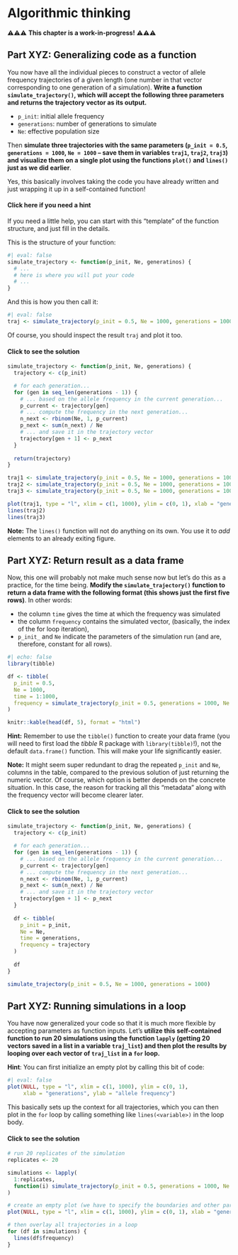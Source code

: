 # Algorithmic thinking

⚠️⚠️⚠️
**This chapter is a work-in-progress!**
⚠️⚠️⚠️

## Part XYZ: Generalizing code as a function

You now have all the individual pieces to construct a vector of allele
frequency trajectories of a given length (one number in that vector corresponding
to one generation of a simulation). **Write a function `simulate_trajectory()`,
which will accept the following three parameters and returns the trajectory
vector as its output.**

- `p_init`: initial allele frequency
- `generations`: number of generations to simulate
- `Ne`: effective population size

Then **simulate three trajectories with the same parameters (`p_init = 0.5`,
`generations = 1000`, `Ne = 1000` -- save them in variables `traj1`, `traj2`,
`traj3`) and visualize them on a single plot using the functions `plot()` and
`lines()` just as we did earlier**.

Yes, this basically involves taking the code you have already written and just
wrapping it up in a self-contained function!

::: {.callout-tip collapse="true" icon=false}
#### Click here if you need a hint
If you need a little help, you can start with this "template" of the function
structure, and just fill in the details.

This is the structure of your function:

```r
#| eval: false
simulate_trajectory <- function(p_init, Ne, generatinos) {
  # ...
  # here is where you will put your code
  # ...
}
```

And this is how you then call it:

```r
#| eval: false
traj <- simulate_trajectory(p_init = 0.5, Ne = 1000, generations = 1000)
```

Of course, you should inspect the result `traj` and plot it too.

:::

::: {.callout-note collapse="true" icon=false}
#### Click to see the solution

```r
simulate_trajectory <- function(p_init, Ne, generations) {
  trajectory <- c(p_init)

  # for each generation...
  for (gen in seq_len(generations - 1)) {
    # ... based on the allele frequency in the current generation...
    p_current <- trajectory[gen]
    # ... compute the frequency in the next generation...
    n_next <- rbinom(Ne, 1, p_current)
    p_next <- sum(n_next) / Ne
    # ... and save it in the trajectory vector
    trajectory[gen + 1] <- p_next
  }
  
  return(trajectory)
}

traj1 <- simulate_trajectory(p_init = 0.5, Ne = 1000, generations = 1000)
traj2 <- simulate_trajectory(p_init = 0.5, Ne = 1000, generations = 1000)
traj3 <- simulate_trajectory(p_init = 0.5, Ne = 1000, generations = 1000)

plot(traj1, type = "l", xlim = c(1, 1000), ylim = c(0, 1), xlab = "generations", ylab = "allele frequency")
lines(traj2)
lines(traj3)
```

**Note:** The `lines()` function will not do anything on its own. You use it to
_add_ elements to an already exiting figure.


:::

## Part XYZ: Return result as a data frame

Now, this one will probably not make much sense now but let's do this as a
practice, for the time being. **Modify the `simulate_trajectory()` function
to return a data frame with the following format (this shows just the first
five rows)**. In other words:

- the column `time` gives the time at which the frequency was simulated
- the column `frequency` contains the simulated vector,
(basically, the index of the for loop iteration),
- `p_init_` and `Ne` indicate the parameters of the simulation run (and are,
therefore, constant for all rows).


```r
#| echo: false
library(tibble)

df <- tibble(
  p_init = 0.5,
  Ne = 1000,
  time = 1:1000,
  frequency = simulate_trajectory(p_init = 0.5, generations = 1000, Ne = 1000)
)

knitr::kable(head(df, 5), format = "html")
```

**Hint:** Remember to use the `tibble()` function to create your data frame (you
will need to first load the _tibble_ R package with `library(tibble)`!), not
the default `data.frame()` function. This will make your life significantly
easier.

**Note:** It might seem super redundant to drag the repeated `p_init` and `Ne`, 
columns in the table, compared to the previous solution of just returning
the numeric vector. Of course, which option is better depends on the concrete
situation. In this case, the reason for tracking all this "metadata" along with
the frequency vector will become clearer later. 

::: {.callout-note collapse="true" icon=false}
#### Click to see the solution

```r
simulate_trajectory <- function(p_init, Ne, generations) {
  trajectory <- c(p_init)

  # for each generation...
  for (gen in seq_len(generations - 1)) {
    # ... based on the allele frequency in the current generation...
    p_current <- trajectory[gen]
    # ... compute the frequency in the next generation...
    n_next <- rbinom(Ne, 1, p_current)
    p_next <- sum(n_next) / Ne
    # ... and save it in the trajectory vector
    trajectory[gen + 1] <- p_next
  }
  
  df <- tibble(
    p_init = p_init,
    Ne = Ne,
    time = generations,
    frequency = trajectory
  )
  
  df
}

simulate_trajectory(p_init = 0.5, Ne = 1000, generations = 1000)
```
:::

## Part XYZ: Running simulations in a loop

You have now generalized your code so that it is much more flexible by accepting
parameters as function inputs. Let's **utilize this self-contained function to
run 20 simulations using the function `lapply` (getting 20 vectors saved in
a list in a variable `traj_list`) and then plot the results by looping over
each vector of `traj_list` in a `for` loop.**

**Hint**: You can first initialize an empty plot by calling this bit of code:

```r
#| eval: false
plot(NULL, type = "l", xlim = c(1, 1000), ylim = c(0, 1),
     xlab = "generations", ylab = "allele frequency")
```

This basically sets up the context for all trajectories, which you can
then plot in the `for` loop by calling something like
`lines(<variable>)` in the loop body.

::: {.callout-note collapse="true" icon=false}
#### Click to see the solution

```r
# run 20 replicates of the simulation
replicates <- 20

simulations <- lapply(
  1:replicates,
  function(i) simulate_trajectory(p_init = 0.5, generations = 1000, Ne = 1000)
)

# create an empty plot (we have to specify the boundaries and other parameters!)
plot(NULL, type = "l", xlim = c(1, 1000), ylim = c(0, 1), xlab = "generations", ylab = "allele frequency")

# then overlay all trajectories in a loop
for (df in simulations) {
  lines(df$frequency)
}
```
:::
